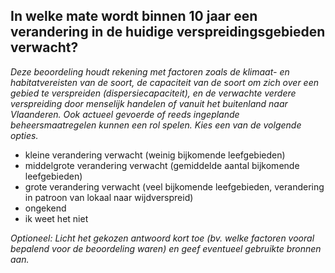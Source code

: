 

## In welke mate wordt binnen 10 jaar een verandering in de huidige verspreidingsgebieden verwacht?

*Deze beoordeling houdt rekening met factoren zoals de klimaat- en habitatvereisten van de soort, de capaciteit van de soort om zich over een gebied te verspreiden (dispersiecapaciteit), en de verwachte verdere verspreiding door menselijk handelen of vanuit het buitenland naar Vlaanderen. Ook actueel gevoerde of reeds ingeplande beheersmaatregelen kunnen een rol spelen. Kies een van de volgende opties.*

- kleine verandering verwacht (weinig bijkomende leefgebieden)
- middelgrote verandering verwacht (gemiddelde aantal bijkomende leefgebieden)
- grote verandering verwacht (veel bijkomende leefgebieden, verandering in patroon van lokaal naar wijdverspreid)
- ongekend
- ik weet het niet

*Optioneel: Licht het gekozen antwoord kort toe (bv. welke factoren vooral bepalend voor de beoordeling waren) en geef eventueel gebruikte bronnen aan.*

&nbsp;


